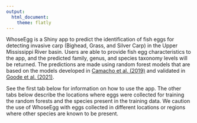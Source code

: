```yaml
---
output:
  html_document:
    theme: flatly
---
```


WhoseEgg is a Shiny app to predict the identification of fish eggs for detecting invasive carp (Bighead, Grass, and Silver Carp) in the Upper Mississippi River basin. Users are able to provide fish egg characteristics to the app, and the predicted family, genus, and species taxonomy levels will be returned. The predictions are made using random forest models that are based on the models developed in [Camacho et al. (2019)](https://afspubs.onlinelibrary.wiley.com/doi/abs/10.1002/nafm.10380) and validated in [Goode et al. (2021)](https://afspubs.onlinelibrary.wiley.com/doi/10.1002/nafm.10616).

See the first tab below for information on how to use the app. The other tabs below describe the locations where eggs were collected for training the random forests and the species present in the training data. We caution the use of WhoseEgg with eggs collected in different locations or regions where other species are known to be present.